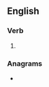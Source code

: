 ==English==

===Verb===
{{head|en|verb form}}

# {{en-third-person singular of|prostrate}}

===Anagrams===
* {{anagrams|en|a=aeoprrsstt|postarrest}}